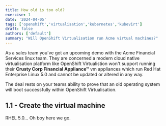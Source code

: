 ```yaml
---
title: How old is too old?
exercise: 1
date: '2024-04-05'
tags: ['openshift','virtualisation','kubernetes','kubevirt']
draft: false
authors: ['default']
summary: "Will OpenShift Virtualisation run Acme virtual machines?"
---
```


As a sales team you've got an upcoming demo with the Acme Financial Services linux team. They are concerned a modern cloud native virtualisation platform like OpenShift Virtualistion won't support running their **Crusty Corp Financial Appliance™** vm appliances which run Red Hat Enterprise Linux 5.0 and cannot be updated or altered in any way.

The deal rests on your teams ability to prove that an old operating system will boot successfully within OpenShift Virtualisation.


## 1.1 - Create the virtual machine

RHEL 5.0... Oh boy here we go.

